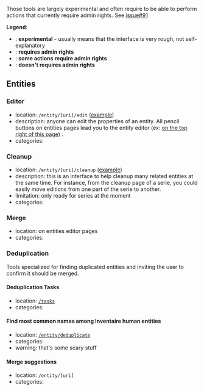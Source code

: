 <!-- LANG:EN, title="Tools"-->

Those tools are largely experimental and often require to be able to perform actions that currently require admin rights. See [https://github.com/inventaire/inventaire/issues/91 issue#91]

'''Legend''':

* <span class="square yellow"></span> : '''experimental''' - usually means that the interface is very rough, not self-explanatory
* <span class="square blue"></span> : '''requires admin rights'''
* <span class="square purple"></span> : '''some actions require admin rights'''
* <span class="square lime"></span> : '''doesn't requires admin rights'''

== Entities ==

=== Editor ===

* location: <code>/entity/[uri]/edit</code> ([https://inventaire.io/entity/isbn:9791020906427/edit example])
* description: anyone can edit the properties of an entity. All pencil buttons on entities pages lead you to the entity editor (ex: [https://inventaire.io/entity/isbn:9791020906427 on the top right of this page]) .
* categories: <span class="square lime"></span>

=== Cleanup ===

* location: <code>/entity/[uri]/cleanup</code> ([https://inventaire.io/entity/wd:Q26971382/cleanup example])
* description: this is an interface to help cleanup many related entities at the same time. For instance, from the cleanup page of a serie, you could easily move editions from one part of the serie to another.
* limitation: only ready for series at the moment
* categories: <span class="square purple"></span> <span class="square yellow"></span>

=== Merge ===

* location: on entities editor pages
* categories: <span class="square blue"></span>

=== Deduplication ===

Tools specialized for finding duplicated entities and inviting the user to confirm it should be merged.

==== Deduplication Tasks ====

* location: [https://inventaire.io/tasks <code>/tasks</code>]
* categories: <span class="square blue"></span> <span class="square yellow"></span>

==== Find most common names among Inventaire human entities ====

* location: [https://inventaire.io/entity/deduplicate <code>/entity/deduplicate</code>]
* categories: <span class="square blue"></span> <span class="square yellow"></span>
* warning: that's some scary stuff

==== Merge suggestions ====

* location: <code>/entity/[uri]</code>
* categories: <span class="square blue"></span> <span class="square yellow"></span>

